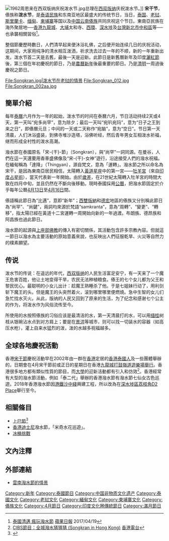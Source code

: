 {{Infobox holiday
|holiday_name = 宋干节
|type = 亚洲节日
|image = Songkrant_Khmer.jpg
|caption = 柬埔寨海报，描绘太阳带来新年
|official_name = 各地名称：
* {{lang-km|សង្រ្កាន្ត}}
* {{lang-my|သင်္ကြန်}}
* {{lang-th|สงกรานต์}}
* {{lang-lo|ສົງການ}}
* {{lang-tdd|ᥔᥣᥒᥰ ᥐᥦᥢᥱ}}
* {{lang-zh|泼水节}}
|nickname = 泼水节
|observedby = 泰语民族；斯里兰卡人、部分印度北部民族
|litcolor = 
|longtype = 
|significance = 东南亚阳历新年
|begins = 
|ends = 
|date = 一般在4月13–14日
|date2018 = 13–14 April, [[Dog_(zodiac)|Dog]]
|date2020 = 4月13–15日
|scheduling = 
|duration = 
|frequency = 每年一次
|celebrations =
|observances = 
|relatedto = {{tsl|en|Mesha Sankranti|印度阳历新年}}
}}
[[File:1962周恩来在西双版纳庆祝泼水节.jpg|thumb]]总理在[[西双版纳|西双版纳]]庆祝泼水节。]]
{{Infobox
| title = 各种宋干节
| image =
{{image array|perrow=2|width=150|height=100
| image1 = Songkran in Wat Kungthapao 03.jpg| caption1 = 孝敬长辈是各地宋干节的常见传统，此为泰国宋干节。
| image2 = Rakhine Thingyan 2011.jpeg| caption2 = 泼水“净化”也是各地宋干节的常见传统，此为缅甸宋干节。
| image3 = Khmer New Year GA2010-223.jpg| caption3 = 柬埔寨新年洗佛，此为东南亚的重要传统。
| image4 = Erythrina fusca 3689.jpg| caption4 = 斯里兰卡新年，在当地是伴随{{tsl|en|Erythrina fusca|褐花刺桐}}开花到来。
| image5 = Lao New Year, flour throwing.jpg| caption5 = 老挝庆祝丢花瓣。
| image6 = Ancestor altar.JPG| caption6 = 柬埔寨和泰国在新年常要[[祭祖|祭祖]]。
}}
|caption =
}}
'''宋干节'''，傣族称'''泼水节'''，是[[泰语民族|泰语民族]]和东南亚地区最盛大的传统节日，当日，[[泰国|泰国]]、[[老挝|老挝]]、[[斯里蘭卡|斯里蘭卡]]、[[缅甸|缅甸]]、[[柬埔寨|柬埔寨]]等国以及[[中国|中国]][[云南|云南]][[傣族|傣族]]共同庆祝这个节日。東南亞民族在海外聚居地──[[香港|香港]][[九龍城|九龍城]]、[[大埔新市鎮|大埔]]太和寺、[[西環|西環]]、[[深水埗|深水埗]]及[[台灣|台灣]][[新北市|新北市]][[中和區|中和區]]等──也承襲相關習俗<ref>[https://tw.lifestyle.appledaily.com/daily/20170419/37621803/ 泰國清邁 瘋玩潑水節] {{Wayback|url=https://tw.lifestyle.appledaily.com/daily/20170419/37621803/ |date=20200403080903 }} [[蘋果日報_(台灣)|蘋果日報]] 2017/04/19</ref>。

整個節慶歷時數日，人們清早起来便沐浴礼佛，之后便开始连续几日的庆祝活动，这期间，大家用纯净的清水相互泼洒，祈求洗去过去一年的不顺，新的一年重新出发。泼水节首二天是去舊，最後一天是迎新。此節日是新舊曆新年及印度[[灑紅節|灑紅節]]後，第三個在年初慶祝的節日，乃是[[農曆新年|農曆新年]]後最重要的節日。乃是[[清明|清明]]一周過後慶祝之節日。
<gallery>
File:Songkran.jpg|泼水节在老挝的情景
File:Songkran_012.jpg
File:Songkran_002aa.jpg
</gallery>

== 簡單介紹 ==



每年[[泰曆|泰曆]]六月作为一年的起始，泼水节的时间在泰曆六月，节日活动持续2天或4天，第一天叫“宛多尚罕”，意为除夕；最后一天叫“宛叭宛玛”，意为“日子之王到来之日”，即傣曆元旦；中间的一天或二天称作“宛脑”，意为“空日”。节日第一天清晨，人们沐浴盛装，到佛寺堆沙造塔，浴佛听经，然后青年男女互相泼水祈福，继而形成全村性的泼水高潮。

潑水節在泰國原名「宋-{干}-節」（Songkran），與“尚罕”一詞同源。在曼谷，人們在這一天還要用香車盛佛像及“宋-{干}-女神”遊行，沿途接受人們的潑水祝福。在緬甸稱為「達降」（Thingyan），源自梵文，意為「運轉」。潑水節之所以命名為宋干，是因為東南亞居民相信，太陽轉入[[黃道星座|黃道星座]]中的第一宮——[[牡羊宮|牡羊宮]]（來自[[印度占星術|印度占星術]]），當天代表新一年開始。由於[[歲差|歲差]]，在21世紀太陽轉入牡羊宮的時間大致在四月中旬，並且仍然在不斷向後移動。現時泰國採用[[公曆|公曆]]，把潑水節固定於介乎每年公曆[[4月13日|4月13日]]至[[4月16日|4月16日]]間。

傣語稱此節日為“比邁”，意即“新年”；[[西雙版納|西雙版納]]和[[德宏傣族景颇族自治州|德宏]]地區的傣族又分別稱此節日為“尚罕”、“尚鍵”，兩詞均來源於梵語“samkranta”，意為“周轉”、“變更”、“轉移”，指太陽已經在黃道十二宮運轉一周開始向新的一年過渡。布朗族、德昂族和 阿昌族也過此節日。

潑水節的起源與[[上座部佛教|上座部佛教]]的傳入有密切關係，其活動包含許多宗教內容。但就這一節日以潑水為主要活動的原始意義來說，也反映出人們征服乾旱、火災等自然力的樸素願望。

== 传说 ==
泼水节的传说：在遥远的年代，[[西双版纳|西双版纳]]的人民生活富足安宁，有一天来了一个魔王危害百姓，他让土地变得干旱，农民无法种植粮食。傣王的七个女儿都为父王和黎民忧心。最聪明的小女儿出计：趁魔王熟睡杀了他。于是七姐妹行动了，用利剑斩下魔王的头。但是魔王的头突然着火，滚到哪里哪里便燃燒。急中生智的女儿们急忙找水灭火。从此，版纳的人民又回到了原来的生活，为了纪念和感谢七个公主的作为，将泼水作为风俗流传至今。

所使用的水按照傣族的习俗应该是最清洁的水，第一天清晨打的水，可以用[[缅桂|缅桂]]树枝从银碗沾水点到对方肩上；要是在[[景洪|景洪]]等城市，则可以找一切装水的容器（如高压水枪），灌上自来水猛烈的泼，泼的水越多祝福越多。

== 全球各地慶祝活動 ==
; {{flag|Hong Kong}}

香港[[宋干節|宋干節]]慶祝活動早在2002年由一群在[[香港|香港]]定居的[[香港泰國人|香港泰國人]]及一些團體舉辦的，日期會在4月宋干節前或正日的星期日在香港[[九龍城|九龍城]][[打鼓嶺道遊樂場舉行|打鼓嶺道遊樂場舉行]]。香港很多地方都有類似性質的節目，而[[大學|大學]]的迎新活動都有引入和仿效<ref>[http://www.rthk.hk/radio/dab31/programme/g0494_songkran_in_hong_kong CIBS節目：全城潑水猜猜猜 (Songkran in Hong Kong)] {{Wayback|url=http://www.rthk.hk/radio/dab31/programme/g0494_songkran_in_hong_kong |date=20201202003036 }} [[香港電台|香港電台]]</ref>。香港經常有大型的潑水節活動，例如「泰二代」舉辦的香港潑水節有潑水節七仙女古色巡遊。2018年香港潑水節因[[港鐵|港鐵]][[沙中綫|沙中綫]]興建工程，所以改為在[[深水埗區|深水埗區]][[荔枝角|荔枝角]][[D2_Place|D2 Place]]舉行至今。

== 相關條目 ==
{{Portal box|東南亞|泰國|文化}}
* [[上巳節|上巳節]]<ref name="关于傣族泼水节及其相关新年话语的研究">{{Cite web |url=http://www.opentimes.cn/bencandy.php?fid=160&aid=722 |title=制造传统* ——关于傣族泼水节及其相关新年话语的研究 - 2010年第2期 - 开放时代 |access-date=2014-04-27 |archive-date=2017-01-18 |archive-url=https://web.archive.org/web/20170118032906/http://www.opentimes.cn/bencandy.php?fid=160&aid=722 |dead-url=yes }}</ref>
* [[香港迪士尼|香港迪士尼]]潑水節，「米奇水花巡遊」。
* [[冰桶挑戰|冰桶挑戰]]

== 文內注釋 ==
{{reflist}}

== 外部連結 ==
{{commonscat|Songkran}}
* [http://dp.pconline.com.cn/photoblog/page.do?method=photoPage&from=photoblog&pid=278140 雲南潑水節的情景] {{Wayback|url=http://dp.pconline.com.cn/photoblog/page.do?method=photoPage&from=photoblog&pid=278140 |date=20080501054138 }}

{{傣族}}
{{云南国家级非物质文化遗产}}

[[Category:新年|Category:新年]]
[[Category:泰國節日|Category:泰國節日]]
[[Category:中国非物质文化遗产|Category:中国非物质文化遗产]]
[[Category:泰國文化|Category:泰國文化]]
[[Category:老挝文化|Category:老挝文化]]
[[Category:緬甸文化|Category:緬甸文化]]
[[Category:柬埔寨文化|Category:柬埔寨文化]]
[[Category:傣族文化|Category:傣族文化]]
[[Category:4月節日|Category:4月節日]]
[[Category:印度文化圈傳統節日|Category:印度文化圈傳統節日]]
[[Category:滿月節日|Category:滿月節日]]